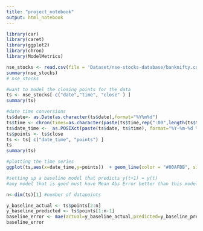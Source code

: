 ```yaml
---
title: "project_notebook"
output: html_notebook
---
```



```r
library(car)
library(caret)
library(ggplot2)
library(chron)
library(ModelMetrics)

```

```r

nse_stocks <- read.csv(file = 'Dataset/nse-stocks-database/banknifty.csv')
summary(nse_stocks)
# nse_stocks

```

```r
#want to model the closing points for the data 
ts <- nse_stocks[ c("date","time", "close" ) ]   
summary(ts)

#date time conversions 
ts$date<- as.Date(as.character(ts$date),format="%Y%m%d")
ts$time <- chron(times=as.character(paste(ts$time,rep(":00",length(ts$time)))))
ts$date_time <-  as.POSIXct(paste(ts$date, ts$time), format="%Y-%m-%d %H:%M:%S")
ts$points <- ts$close
ts <- ts[ c("date_time", "points") ]
ts
summary(ts)

#plotting the time series
ggplot(ts,aes(x=date_time,y=points))  + geom_line(color = "#00AFBB", size = 1) 


```

```r
#setting up a baseline model that predicts y(t+1) = y(t)
#any model that is good must have Mean Abs Error better than this model

n<-dim(ts)[1] #number of datapoints

y_baseline_actual <- ts$points[2:n]
y_baseline_predicted <- ts$points[1:n-1]
baseline_error <- mae(actual=y_baseline_actual,predicted=y_baseline_predicted)
baseline_error
```
